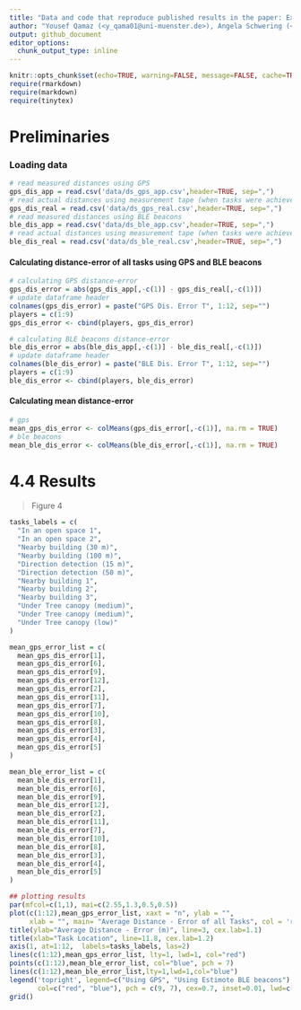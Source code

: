 ```yaml
---
title: "Data and code that reproduce published results in the paper: Experimental evaluation of using BLE beacon for outdoor positioning in GPS-denied environment"
author: "Yousef Qamaz (<y_qama01@uni-muenster.de>), Angela Schwering (<schwering@uni-muenster.de>), Janina Bistron (<bistron.wwu@gmail.com>)"
output: github_document
editor_options: 
  chunk_output_type: inline
---
```

```r
knitr::opts_chunk$set(echo=TRUE, warning=FALSE, message=FALSE, cache=TRUE)
require(rmarkdown)
require(markdown)
require(tinytex)
```

# Preliminaries

### Loading data
```r
# read measured distances using GPS
gps_dis_app = read.csv('data/ds_gps_app.csv',header=TRUE, sep=",")
# read actual distances using measurement tape (when tasks were achieved using GPS)
gps_dis_real = read.csv('data/ds_gps_real.csv',header=TRUE, sep=",")
# read measured distances using BLE beacons
ble_dis_app = read.csv('data/ds_ble_app.csv',header=TRUE, sep=",")
# read actual distances using measurement tape (when tasks were achieved using BLE beacons)
ble_dis_real = read.csv('data/ds_ble_real.csv',header=TRUE, sep=",")
```

#### Calculating distance-error of all tasks using GPS and BLE beacons

``` r
# calculating GPS distance-error 
gps_dis_error = abs(gps_dis_app[,-c(1)] - gps_dis_real[,-c(1)])
# update dataframe header
colnames(gps_dis_error) = paste("GPS Dis. Error T", 1:12, sep="")
players = c(1:9)
gps_dis_error <- cbind(players, gps_dis_error)

# calculating BLE beacons distance-error  
ble_dis_error = abs(ble_dis_app[,-c(1)] - ble_dis_real[,-c(1)])
# update dataframe header
colnames(ble_dis_error) = paste("BLE Dis. Error T", 1:12, sep="")
players = c(1:9)
ble_dis_error <- cbind(players, ble_dis_error)
```

#### Calculating mean distance-error
```r
# gps
mean_gps_dis_error <- colMeans(gps_dis_error[,-c(1)], na.rm = TRUE)
# ble beacons
mean_ble_dis_error <- colMeans(ble_dis_error[,-c(1)], na.rm = TRUE)
```
# 4.4 Results

> Figure 4

``` r
tasks_labels = c(  
  "In an open space 1", 
  "In an open space 2",
  "Nearby building (30 m)",
  "Nearby building (100 m)",
  "Direction detection (15 m)",
  "Direction detection (50 m)",
  "Nearby building 1",
  "Nearby building 2",
  "Nearby building 3",
  "Under Tree canopy (medium)",
  "Under Tree canopy (medium)",
  "Under Tree canopy (low)"
)

mean_gps_error_list = c(
  mean_gps_dis_error[1],
  mean_gps_dis_error[6],
  mean_gps_dis_error[9],
  mean_gps_dis_error[12],
  mean_gps_dis_error[2],
  mean_gps_dis_error[11],
  mean_gps_dis_error[7],
  mean_gps_dis_error[10],
  mean_gps_dis_error[8],
  mean_gps_dis_error[3],
  mean_gps_dis_error[4],
  mean_gps_dis_error[5]
)

mean_ble_error_list = c(  
  mean_ble_dis_error[1],
  mean_ble_dis_error[6],
  mean_ble_dis_error[9],
  mean_ble_dis_error[12],
  mean_ble_dis_error[2],
  mean_ble_dis_error[11],
  mean_ble_dis_error[7],
  mean_ble_dis_error[10],
  mean_ble_dis_error[8],
  mean_ble_dis_error[3],
  mean_ble_dis_error[4],
  mean_ble_dis_error[5]
)

## plotting results
par(mfcol=c(1,1), mai=c(2.55,1.3,0.5,0.5))
plot(c(1:12),mean_gps_error_list, xaxt = "n", ylab = "", 
     xlab = "", main= "Average Distance - Error of all Tasks", col = 'red', pch = 9, ylim=c(0,13.5))
title(ylab="Average Distance - Error (m)", line=3, cex.lab=1.1)
title(xlab="Task Location", line=11.8, cex.lab=1.2)
axis(1, at=1:12,  labels=tasks_labels, las=2)
lines(c(1:12),mean_gps_error_list, lty=1, lwd=1, col="red")
points(c(1:12),mean_ble_error_list, col="blue", pch = 7)
lines(c(1:12),mean_ble_error_list,lty=1,lwd=1,col="blue")
legend('topright', legend=c("Using GPS", "Using Estimote BLE beacons"),
       col=c("red", "blue"), pch = c(9, 7), cex=0.7, inset=0.01, lwd=c(NA, NA, 2))
grid()
```

